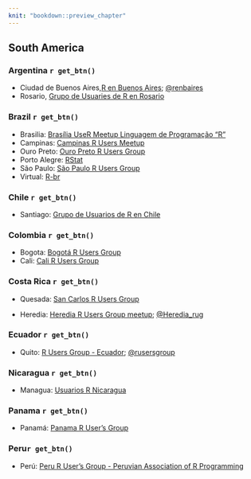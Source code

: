 ```yaml
---
knit: "bookdown::preview_chapter"
---
```


## South America

### Argentina `r get_btn()`

  * Ciudad de Buenos Aires,[R en Buenos Aires](http://renbaires.github.io/); [\@renbaires](https://twitter.com/renbaires)
  * Rosario, [Grupo de Usuaries de R en Rosario](https://www.meetup.com/R-en-Rosario/)
  
### Brazil `r get_btn()`

  * Brasilia: [Brasília UseR Meetup Linguagem de Programação "R"](https://www.meetup.com/Brasilia-UseR-Meetup/)
  * Campinas: [Campinas R Users Meetup](https://www.meetup.com/Campinas-R-Users-Meetup/)
  * Ouro Preto: [Ouro Preto R Users Group](https://www.meetup.com/Grupo-de-Usuarios-de-R-em-Ouro-Preto/)
  * Porto Alegre: [RStat](https://www.meetup.com/UseRS_/)
  * São Paulo: [São Paulo R Users Group](https://www.meetup.com/useR-SP/)
  * Virtual: [R-br](http://leg.est.ufpr.br/doku.php/software:rbr)

### Chile `r get_btn()`

  * Santiago: [Grupo de Usuarios de R en Chile](https://www.meetup.com/useRchile/)

### Colombia `r get_btn()`

  * Bogota: [Bogotá R Users Group](https://www.meetup.com/it/Bogota-R-Users-Group/)
  * Cali: [Cali R Users Group](https://www.meetup.com/R-Users-Group-Cali/)

### Costa Rica `r get_btn()`

  * Quesada: [San Carlos R Users Group](https://www.meetup.com/San-Carlos-R-User-Group/)
  
  * Heredia: [Heredia R Users Group meetup](https://www.meetup.com/es/Heredia-R-User-Group/); [\@Heredia_rug](https://twitter.com/Heredia_rug)

### Ecuador  `r get_btn()`  

  * Quito: [R Users Group - Ecuador](http://www.rusersgroup.com/); [\@rusersgroup](https://twitter.com/rusersgroup)

### Nicaragua `r get_btn()`

  * Managua: [Usuarios R Nicaragua](https://www.facebook.com/groups/usuariosrnicaragua/)
  
### Panama `r get_btn()`

  * Panamá: [Panama R User's Group](https://www.meetup.com/Panama-R-Users-Group/)

### Peru`r get_btn()`

  * Perú: [Peru R User's Group - Peruvian Association of R Programming](https://www.facebook.com/rgroupperu/)
